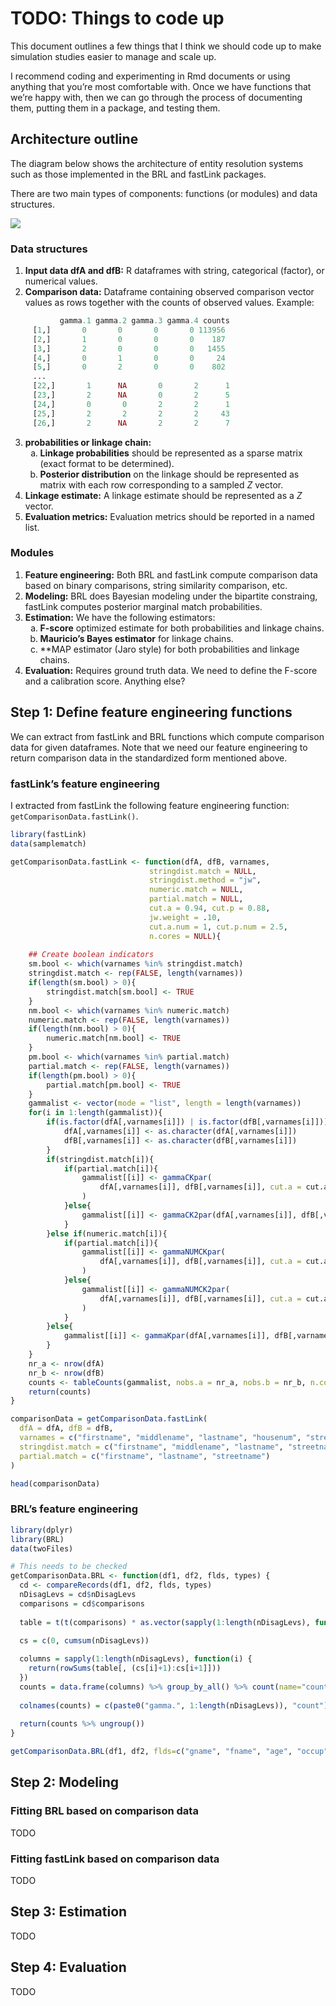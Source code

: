 
# TODO: Things to code up

This document outlines a few things that I think we should code up to make simulation studies easier to manage and scale up.

I recommend coding and experimenting in Rmd documents or using anything that you're most comfortable with. Once we have functions that we're happy with, then we can go through the process of documenting them, putting them in a package, and testing them. 

## Architecture outline

The diagram below shows the architecture of entity resolution systems such as those implemented in the BRL and fastLink packages.

There are two main types of components: functions (or modules) and data structures.

![](structure.png)

### Data structures

1. **Input data dfA and dfB:** R dataframes with string, categorical (factor), or numerical values.
2. **Comparison data:** Dataframe containing observed comparison vector values as rows together with the counts of observed values. Example:

```r
           gamma.1 gamma.2 gamma.3 gamma.4 counts
     [1,]       0       0       0       0 113956
     [2,]       1       0       0       0    187
     [3,]       2       0       0       0   1455
     [4,]       0       1       0       0     24
     [5,]       0       2       0       0    802
     ...
     [22,]       1      NA       0       2      1
     [23,]       2      NA       0       2      5
     [24,]       0       0       2       2      1
     [25,]       2       2       2       2     43
     [26,]       2      NA       2       2      7
```

3. **probabilities or linkage chain:**
    a. **Linkage probabilities** should be represented as a sparse matrix (exact format to be determined).
    b. **Posterior distribution** on the linkage should be represented as matrix with each row corresponding to a sampled $Z$ vector.
4. **Linkage estimate:** A linkage estimate should be represented as a $Z$ vector.
5. **Evaluation metrics:** Evaluation metrics should be reported in a named list.

### Modules

1. **Feature engineering:** Both BRL and fastLink compute comparison data based on binary comparisons, string similarity comparison, etc.
2. **Modeling:** BRL does Bayesian modeling under the bipartite constraing, fastLink computes posterior marginal match probabilities.
3. **Estimation:** We have the following estimators:
    a. **F-score** optimized estimate for both probabilities and linkage chains.
    b. **Mauricio's Bayes estimator** for linkage chains.
    c. **MAP estimator (Jaro style) for both probabilities and linkage chains.
4. **Evaluation:** Requires ground truth data. We need to define the F-score and a calibration score. Anything else?

## Step 1: Define feature engineering functions

We can extract from fastLink and BRL functions which compute comparison data for given dataframes. Note that we need our feature engineering to return comparison data in the standardized form mentioned above.

### fastLink's feature engineering

I extracted from fastLink the following feature engineering function: `getComparisonData.fastLink()`.

```r
library(fastLink)
data(samplematch)

getComparisonData.fastLink <- function(dfA, dfB, varnames,
                               stringdist.match = NULL, 
                               stringdist.method = "jw",
                               numeric.match = NULL, 
                               partial.match = NULL,
                               cut.a = 0.94, cut.p = 0.88,
                               jw.weight = .10,
                               cut.a.num = 1, cut.p.num = 2.5,
                               n.cores = NULL){
  
    ## Create boolean indicators
    sm.bool <- which(varnames %in% stringdist.match)
    stringdist.match <- rep(FALSE, length(varnames))
    if(length(sm.bool) > 0){
        stringdist.match[sm.bool] <- TRUE
    }
    nm.bool <- which(varnames %in% numeric.match)
    numeric.match <- rep(FALSE, length(varnames))
    if(length(nm.bool) > 0){
        numeric.match[nm.bool] <- TRUE
    }
    pm.bool <- which(varnames %in% partial.match)
    partial.match <- rep(FALSE, length(varnames))
    if(length(pm.bool) > 0){
        partial.match[pm.bool] <- TRUE
    }
    gammalist <- vector(mode = "list", length = length(varnames))
    for(i in 1:length(gammalist)){
        if(is.factor(dfA[,varnames[i]]) | is.factor(dfB[,varnames[i]])){
            dfA[,varnames[i]] <- as.character(dfA[,varnames[i]])
            dfB[,varnames[i]] <- as.character(dfB[,varnames[i]])
        }
        if(stringdist.match[i]){
            if(partial.match[i]){
                gammalist[[i]] <- gammaCKpar(
                    dfA[,varnames[i]], dfB[,varnames[i]], cut.a = cut.a, cut.p = cut.p, method = stringdist.method, w = jw.weight, n.cores = n.cores
                )
            }else{
                gammalist[[i]] <- gammaCK2par(dfA[,varnames[i]], dfB[,varnames[i]], cut.a = cut.a, method = stringdist.method, w = jw.weight, n.cores = n.cores)
            }
        }else if(numeric.match[i]){
            if(partial.match[i]){
                gammalist[[i]] <- gammaNUMCKpar(
                    dfA[,varnames[i]], dfB[,varnames[i]], cut.a = cut.a.num, cut.p = cut.p.num, n.cores = n.cores
                )
            }else{
                gammalist[[i]] <- gammaNUMCK2par(
                    dfA[,varnames[i]], dfB[,varnames[i]], cut.a = cut.a.num, n.cores = n.cores
                )
            }
        }else{
            gammalist[[i]] <- gammaKpar(dfA[,varnames[i]], dfB[,varnames[i]], n.cores = n.cores)
        }
    }
    nr_a <- nrow(dfA)
    nr_b <- nrow(dfB)
    counts <- tableCounts(gammalist, nobs.a = nr_a, nobs.b = nr_b, n.cores = n.cores)
    return(counts)
}

comparisonData = getComparisonData.fastLink(
  dfA = dfA, dfB = dfB, 
  varnames = c("firstname", "middlename", "lastname", "housenum", "streetname", "city", "birthyear"),
  stringdist.match = c("firstname", "middlename", "lastname", "streetname", "city"),
  partial.match = c("firstname", "lastname", "streetname")
)

head(comparisonData)
```

### BRL's feature engineering

```r
library(dplyr)
library(BRL)
data(twoFiles)

# This needs to be checked
getComparisonData.BRL <- function(df1, df2, flds, types) {
  cd <- compareRecords(df1, df2, flds, types)
  nDisagLevs = cd$nDisagLevs
  comparisons = cd$comparisons
  
  table = t(t(comparisons) * as.vector(sapply(1:length(nDisagLevs), function(i) (1:nDisagLevs[i]) - 1)))
  
  cs = c(0, cumsum(nDisagLevs))

  columns = sapply(1:length(nDisagLevs), function(i) {
    return(rowSums(table[, (cs[i]+1):cs[i+1]]))
  })
  counts = data.frame(columns) %>% group_by_all() %>% count(name="count")
  
  colnames(counts) = c(paste0("gamma.", 1:length(nDisagLevs)), "count")
  
  return(counts %>% ungroup())
}

getComparisonData.BRL(df1, df2, flds=c("gname", "fname", "age", "occup"), types=c("lv","lv","bi","bi"))
```


## Step 2: Modeling

### Fitting BRL based on comparison data

TODO

### Fitting fastLink based on comparison data

TODO

## Step 3: Estimation

TODO

## Step 4: Evaluation

TODO




